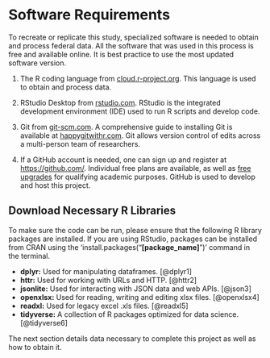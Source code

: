 # Software Requirements

To recreate or replicate this study, specialized software is needed to obtain and process federal data. All the software that was used in this process is free and available online. It is best practice to use the most updated software version. 

1. The R coding language from [cloud.r-project.org](https://cloud.r-project.org/). This language is used to obtain and process data.

2. RStudio Desktop from [rstudio.com](https://rstudio.com/products/rstudio/download/#download). RStudio is the integrated development environment (IDE) used to run R scripts and develop code.

3. Git from [git-scm.com](https://git-scm.com/downloads). A comprehensive guide to installing Git is available at [happygitwithr.com](https://happygitwithr.com/install-git.html). Git allows version control of edits across a multi-person team of researchers. 

4. If a GitHub account is needed, one can sign up and register at <https://github.com/>. Individual free plans are available, as well as [free upgrades](https://help.github.com/en/articles/applying-for-an-educator-or-researcher-discount) for qualifying academic purposes. GitHub is used to develop and host this project. 

## Download Necessary R Libraries
To make sure the code can be run, please ensure that the following R library packages are installed. If you are using RStudio, packages can be installed from CRAN using the 'install.packages("**[package_name]**")' command in the terminal.

- **dplyr:** Used for manipulating dataframes. [@dplyr1]
- **httr:** Used for working with URLs and HTTP. [@httr2]
- **jsonlite:** Used for interacting with JSON data and web APIs. [@json3]
- **openxlsx:** Used for reading, writing and editing xlsx files. [@openxlsx4]
- **readxl:** Used for legacy excel .xls files. [@readxl5]
- **tidyverse:** A collection of R packages optimized for data science. [@tidyverse6] 

The next section details data necessary to complete this project as well as how to obtain it. 
